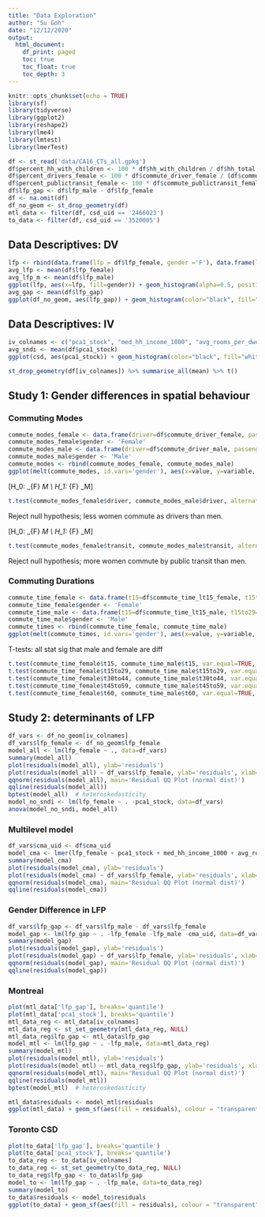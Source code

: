 ```yaml
---
title: "Data Exploration"
author: "Su Goh"
date: "12/12/2020"
output:
  html_document:
    df_print: paged
    toc: true
    toc_float: true
    toc_depth: 3
---
```


```r
knitr::opts_chunk$set(echo = TRUE)
library(sf)
library(tidyverse)
library(ggplot2)
library(reshape2)
library(lme4)
library(lmtest)
library(lmerTest)
```

```r
df <- st_read('data/CA16_CTs_all.gpkg')
df$percent_hh_with_children <- 100 * df$hh_with_children / df$hh_total
df$percent_drivers_female <- 100 * df$commute_driver_female / (df$commute_driver_male + df$commute_driver_female)
df$percent_publictransit_female <- 100 * df$commute_publictransit_female / (df$commute_publictransit_male + df$commute_publictransit_female)
df$lfp_gap <- df$lfp_male - df$lfp_female
df <- na.omit(df)
df_no_geom <- st_drop_geometry(df)
mtl_data <- filter(df, csd_uid == '2466023')
to_data <- filter(df, csd_uid == '3520005')
```

## Data Descriptives: DV
```r
lfp <- rbind(data.frame(lfp = df$lfp_female, gender ='F'), data.frame(lfp = df$lfp_male, gender ='M'))
avg_lfp <- mean(df$lfp_female)
avg_lfp_m <- mean(df$lfp_male)
ggplot(lfp, aes(x=lfp, fill=gender)) + geom_histogram(alpha=0.5, position="identity") + geom_vline(xintercept=avg_lfp_m) + geom_vline(xintercept=avg_lfp)+  scale_x_continuous(breaks=seq(0,100,10)) + labs(x='LFP (%)') 
avg_gap <- mean(df$lfp_gap)
ggplot(df_no_geom, aes(lfp_gap)) + geom_histogram(color="black", fill="white", binwidth = 2) + geom_vline(xintercept = avg_gap, color='red') + labs(x='percentage points')
```


## Data Descriptives: IV
```r
iv_colnames <- c("pca1_stock", "med_hh_income_1000", "avg_rooms_per_dwelling", "percent_hh_with_children", "percent_drivers_female", "percent_publictransit_female")
avg_sndi <- mean(df$pca1_stock)
ggplot(csd, aes(pca1_stock)) + geom_histogram(color="black", fill="white") + geom_vline(xintercept=avg_sndi, color='red') + labs(title='Street network disconnectedness in Canada by census tract', x='SNDI') 

st_drop_geometry(df[iv_colnames]) %>% summarise_all(mean) %>% t()
```


## Study 1: Gender differences in spatial behaviour
### Commuting Modes

```r
commute_modes_female <- data.frame(driver=df$commute_driver_female, passenger=df$commute_passenger_female, transit=df$commute_publictransit_female, walk=df$commute_walk_female) 
commute_modes_female$gender <- 'Female'
commute_modes_male <- data.frame(driver=df$commute_driver_male, passenger=df$commute_passenger_male, transit=df$commute_publictransit_male, walk=df$commute_walk_male) 
commute_modes_male$gender <- 'Male'
commute_modes <- rbind(commute_modes_female, commute_modes_male)
ggplot(melt(commute_modes, id.vars='gender'), aes(x=value, y=variable, fill=gender)) + geom_boxplot() + facet_wrap(~variable, scale="free") + coord_flip() + labs(x=NULL, y=NULL, fill='Gender')
```

\[H_0: \text{driver}_{F} \geq \text{driver}_M \\ H_1: \text{driver}_{F} \lt \text{driver}_M\] 

```r
t.test(commute_modes_female$driver, commute_modes_male$driver, alternative='less', var.equal=TRUE, paired=TRUE)
```
Reject null hypothesis; less women commute as drivers than men. 

\[H_0: \text{transit}_{F} \leq \text{transit}_M \\ H_1: \text{transit}_{F} \gt \text{transit}_M\]

```r
t.test(commute_modes_female$transit, commute_modes_male$transit, alternative='greater', var.equal=TRUE, paired=TRUE)
```
Reject null hypothesis; more women commute by public transit than men. 


### Commuting Durations
```r
commute_time_female <- data.frame(t15=df$commute_time_lt15_female, t15to29=df$commute_time_15to29_female, t30to44=df$commute_time_30to44_female, t45to59=df$commute_time_45to59_female, t60=df$commute_time_gt60_female) 
commute_time_female$gender <- 'Female'
commute_time_male <- data.frame(t15=df$commute_time_lt15_male, t15to29=df$commute_time_15to29_male, t30to44=df$commute_time_30to44_male, t45to59=df$commute_time_45to59_male, t60=df$commute_time_gt60_male) 
commute_time_male$gender <- 'Male'
commute_times <- rbind(commute_time_female, commute_time_male)
ggplot(melt(commute_times, id.vars='gender'), aes(x=value, y=variable, fill=gender)) + geom_boxplot() + facet_wrap(~variable, scale="free") + coord_flip() + labs(x=NULL, y=NULL, fill='Gender')
```

T-tests: all stat sig that male and female are diff
```r
t.test(commute_time_female$t15, commute_time_male$t15, var.equal=TRUE, paired=TRUE)
t.test(commute_time_female$t15to29, commute_time_male$t15to29, var.equal=TRUE, paired=TRUE)
t.test(commute_time_female$t30to44, commute_time_male$t30to44, var.equal=TRUE, paired=TRUE)
t.test(commute_time_female$t45to59, commute_time_male$t45to59, var.equal=TRUE, paired=TRUE)
t.test(commute_time_female$t60, commute_time_male$t60, var.equal=TRUE, paired=TRUE)
```


## Study 2: determinants of LFP
```r
df_vars <- df_no_geom[iv_colnames]
df_vars$lfp_female <- df_no_geom$lfp_female
model_all <- lm(lfp_female ~ ., data=df_vars)
summary(model_all)
plot(residuals(model_all), ylab='residuals')
plot(residuals(model_all) ~ df_vars$lfp_female, ylab='residuals', xlab='fitted value')
qqnorm(residuals(model_all), main='Residual QQ Plot (normal dist)')
qqline(residuals(model_all))
bptest(model_all)  # heteroskedasticity
model_no_sndi <- lm(lfp_female ~ . -pca1_stock, data=df_vars)
anova(model_no_sndi, model_all)
```

### Multilevel model
```r
df_vars$cma_uid <- df$cma_uid
model_cma <- lmer(lfp_female ~ pca1_stock + med_hh_income_1000 + avg_rooms_per_dwelling + percent_hh_with_children + percent_drivers_female + percent_publictransit_female + (1 | cma_uid), data=df_vars)
summary(model_cma)
plot(residuals(model_cma), ylab='residuals')
plot(residuals(model_cma) ~ df_vars$lfp_female, ylab='residuals', xlab='fitted value')
qqnorm(residuals(model_cma), main='Residual QQ Plot (normal dist)')
qqline(residuals(model_cma))
```

### Gender Difference in LFP
```r
df_vars$lfp_gap <- df_vars$lfp_male - df_vars$lfp_female
model_gap <- lm(lfp_gap ~ . -lfp_female -lfp_male -cma_uid, data=df_vars)
summary(model_gap)
plot(residuals(model_gap), ylab='residuals')
plot(residuals(model_gap) ~ df_vars$lfp_female, ylab='residuals', xlab='fitted value')
qqnorm(residuals(model_gap), main='Residual QQ Plot (normal dist)')
qqline(residuals(model_gap))
```

### Montreal
```r
plot(mtl_data['lfp_gap'], breaks='quantile')
plot(mtl_data['pca1_stock'], breaks='quantile')
mtl_data_reg <- mtl_data[iv_colnames]
mtl_data_reg <- st_set_geometry(mtl_data_reg, NULL) 
mtl_data_reg$lfp_gap <- mtl_data$lfp_gap
model_mtl <- lm(lfp_gap ~ . -lfp_male, data=mtl_data_reg)
summary(model_mtl)
plot(residuals(model_mtl), ylab='residuals')
plot(residuals(model_mtl) ~ mtl_data_reg$lfp_gap, ylab='residuals', xlab='fitted value')
qqnorm(residuals(model_mtl), main='Residual QQ Plot (normal dist)')
qqline(residuals(model_mtl))
bptest(model_mtl)  # heteroskedasticity

mtl_data$residuals <- model_mtl$residuals
ggplot(mtl_data) + geom_sf(aes(fill = residuals), colour = "transparent") +   scale_fill_viridis_c(limits = c(-15, 20)) 
```

### Toronto CSD
```r
plot(to_data['lfp_gap'], breaks='quantile')
plot(to_data['pca1_stock'], breaks='quantile')
to_data_reg <- to_data[iv_colnames]
to_data_reg <- st_set_geometry(to_data_reg, NULL) 
to_data_reg$lfp_gap <- to_data$lfp_gap
model_to <- lm(lfp_gap ~ . -lfp_male, data=to_data_reg)
summary(model_to)
to_data$residuals <- model_to$residuals
ggplot(to_data) + geom_sf(aes(fill = residuals), colour = "transparent") +   scale_fill_viridis_c(limits = c(-15, 20)) 
```